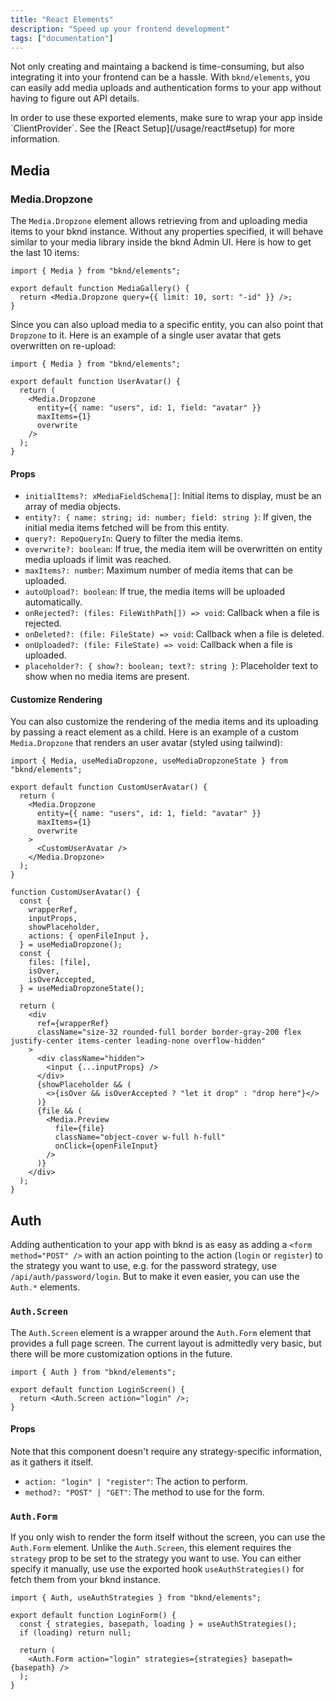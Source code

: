 ```yaml
---
title: "React Elements"
description: "Speed up your frontend development"
tags: ["documentation"]
---
```


Not only creating and maintaing a backend is time-consuming, but also integrating it into your frontend can be a hassle. With `bknd/elements`, you can easily add media uploads and authentication forms to your app without having to figure out API details.

<CalloutInfo>
  In order to use these exported elements, make sure to wrap your app inside
  `ClientProvider`. See the [React Setup](/usage/react#setup) for more
  information.
</CalloutInfo>

## Media

### Media.Dropzone

The `Media.Dropzone` element allows retrieving from and uploading media items to your bknd instance. Without any properties specified, it will behave similar to your media library inside the bknd Admin UI. Here is how to get the last 10 items:

```tsx
import { Media } from "bknd/elements";

export default function MediaGallery() {
  return <Media.Dropzone query={{ limit: 10, sort: "-id" }} />;
}
```

Since you can also upload media to a specific entity, you can also point that `Dropzone` to it. Here is an example of a single user avatar that gets overwritten on re-upload:

```tsx
import { Media } from "bknd/elements";

export default function UserAvatar() {
  return (
    <Media.Dropzone
      entity={{ name: "users", id: 1, field: "avatar" }}
      maxItems={1}
      overwrite
    />
  );
}
```

#### Props

- `initialItems?: xMediaFieldSchema[]`: Initial items to display, must be an array of media objects.
- `entity?: { name: string; id: number; field: string }`: If given, the initial media items fetched will be from this entity.
- `query?: RepoQueryIn`: Query to filter the media items.
- `overwrite?: boolean`: If true, the media item will be overwritten on entity media uploads if limit was reached.
- `maxItems?: number`: Maximum number of media items that can be uploaded.
- `autoUpload?: boolean`: If true, the media items will be uploaded automatically.
- `onRejected?: (files: FileWithPath[]) => void`: Callback when a file is rejected.
- `onDeleted?: (file: FileState) => void`: Callback when a file is deleted.
- `onUploaded?: (file: FileState) => void`: Callback when a file is uploaded.
- `placeholder?: { show?: boolean; text?: string }`: Placeholder text to show when no media items are present.

#### Customize Rendering

You can also customize the rendering of the media items and its uploading by passing a react element as a child. Here is an example of a custom `Media.Dropzone` that renders an user avatar (styled using tailwind):

```tsx
import { Media, useMediaDropzone, useMediaDropzoneState } from "bknd/elements";

export default function CustomUserAvatar() {
  return (
    <Media.Dropzone
      entity={{ name: "users", id: 1, field: "avatar" }}
      maxItems={1}
      overwrite
    >
      <CustomUserAvatar />
    </Media.Dropzone>
  );
}

function CustomUserAvatar() {
  const {
    wrapperRef,
    inputProps,
    showPlaceholder,
    actions: { openFileInput },
  } = useMediaDropzone();
  const {
    files: [file],
    isOver,
    isOverAccepted,
  } = useMediaDropzoneState();

  return (
    <div
      ref={wrapperRef}
      className="size-32 rounded-full border border-gray-200 flex justify-center items-center leading-none overflow-hidden"
    >
      <div className="hidden">
        <input {...inputProps} />
      </div>
      {showPlaceholder && (
        <>{isOver && isOverAccepted ? "let it drop" : "drop here"}</>
      )}
      {file && (
        <Media.Preview
          file={file}
          className="object-cover w-full h-full"
          onClick={openFileInput}
        />
      )}
    </div>
  );
}
```

## Auth

Adding authentication to your app with bknd is as easy as adding a `<form method="POST" />` with an action pointing to the action (`login` or `register`) to the strategy you want to use, e.g. for the password strategy, use `/api/auth/password/login`. But to make it even easier, you can use the `Auth.*` elements.

### `Auth.Screen`

The `Auth.Screen` element is a wrapper around the `Auth.Form` element that provides a full page screen. The current layout is admittedly very basic, but there will be more customization options in the future.

```tsx
import { Auth } from "bknd/elements";

export default function LoginScreen() {
  return <Auth.Screen action="login" />;
}
```

#### Props

Note that this component doesn't require any strategy-specific information, as it gathers it itself.

- `action: "login" | "register"`: The action to perform.
- `method?: "POST" | "GET"`: The method to use for the form.

### `Auth.Form`

If you only wish to render the form itself without the screen, you can use the `Auth.Form` element. Unlike the `Auth.Screen`, this element requires the `strategy` prop to be set to the strategy you want to use. You can either specify it manually, use use the exported hook `useAuthStrategies()` for fetch them from your bknd instance.

```tsx
import { Auth, useAuthStrategies } from "bknd/elements";

export default function LoginForm() {
  const { strategies, basepath, loading } = useAuthStrategies();
  if (loading) return null;

  return (
    <Auth.Form action="login" strategies={strategies} basepath={basepath} />
  );
}
```
